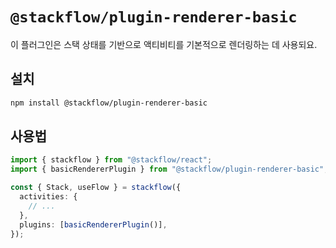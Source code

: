 # `@stackflow/plugin-renderer-basic`

이 플러그인은 스택 상태를 기반으로 액티비티를 기본적으로 렌더링하는 데 사용되요.

## 설치

```bash npm2yarn copy
npm install @stackflow/plugin-renderer-basic
```

## 사용법

```ts showLineNumbers filename="stackflow.ts" copy
import { stackflow } from "@stackflow/react";
import { basicRendererPlugin } from "@stackflow/plugin-renderer-basic";

const { Stack, useFlow } = stackflow({
  activities: {
    // ...
  },
  plugins: [basicRendererPlugin()],
});
```
